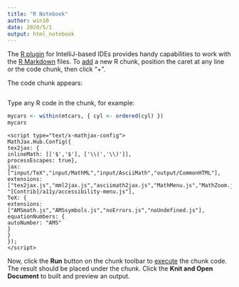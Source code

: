 ---
title: "R Notebook"
author: win10
date: 2020/5/1
output: html_notebook
---

The [R plugin](https://www.jetbrains.com/help/pycharm/r-plugin-support.html) for IntelliJ-based IDEs provides
handy capabilities to work with the [R Markdown](https://www.jetbrains.com/help/pycharm/r-markdown.html) files.
To [add](https://www.jetbrains.com/help/pycharm/r-markdown.html#add-code-chunk) a new R chunk,
position the caret at any line or the code chunk, then click "+".

The code chunk appears:
```{r}
```

Type any R code in the chunk, for example:
```{r}
mycars <- within(mtcars, { cyl <- ordered(cyl) })
mycars
```

``` {script}
<script type="text/x-mathjax-config">
MathJax.Hub.Config({
tex2jax: {
inlineMath: [['$','$'], ['\\(','\\)']],
processEscapes: true},
jax: ["input/TeX","input/MathML","input/AsciiMath","output/CommonHTML"],
extensions: ["tex2jax.js","mml2jax.js","asciimath2jax.js","MathMenu.js","MathZoom.js","AssistiveMML.js", "[Contrib]/a11y/accessibility-menu.js"],
TeX: {
extensions: ["AMSmath.js","AMSsymbols.js","noErrors.js","noUndefined.js"],
equationNumbers: {
autoNumber: "AMS"
}
}
});
</script>
```

Now, click the **Run** button on the chunk toolbar to [execute](https://www.jetbrains.com/help/pycharm/r-markdown.html#run-r-code) the chunk code. The result should be placed under the chunk.
Click the **Knit and Open Document** to built and preview an output.